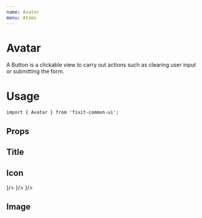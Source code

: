 ```yaml
---
name: Avatar
menu: Atoms
---
```



# Avatar
A Button is a clickable view to carry out actions such as clearing user input or submitting the form.

# Usage
```tsx
import { Avatar } from 'fixit-common-ui';
```

## Props

<Props of={Avatar}></Props>

## Title
<Playground>
    <DoczContainer>
        <Avatar title="FI"/>
        <Avatar title="AS" backgroundColor="black" style={{width:60, height:60}}/>
        <Avatar title="JD" backgroundColor="#FFD14A"style={{width:70, height:70}}/>
    </DoczContainer>
</Playground>

## Icon
<Playground>
    <DoczContainer>
        <Avatar icon={<Icon library="AntDesign" name="user" color="white" size={30}/>}/>
        <Avatar backgroundColor="black" style={{width:60, height:60}} icon={<Icon library="AntDesign" name="user" color="white" size={30}/>}/>
        <Avatar backgroundColor="#FFD14A" style={{width:70, height:70}} icon={<Icon library="AntDesign" name="user" color="white" size={30}/>}/>
    </DoczContainer>
</Playground>

## Image
<Playground>
    <DoczContainer>
        <Avatar image={"https://reactjs.org/logo-og.png"}/>
        <Avatar style={{width:60, height:60}} image={"https://reactjs.org/logo-og.png"}/>
        <Avatar style={{width:70, height:70}} image={"https://reactjs.org/logo-og.png"}/>
    </DoczContainer>
</Playground>